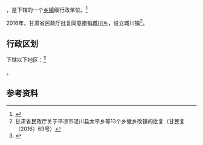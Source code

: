 {{中国乡级行政区|62/08/26/200/000}}

'''{{PAGENAMEBASE}}'''，是{{PRC admin/fullname|62/08/26/200/000|3}}下辖的一个[[乡镇|乡镇]]级行政单位。<ref>{{PRC admin/ref sgc|{{PRC admin/parent|62/08/26/200/000}}}}</ref>

2016年，甘肃省民政厅批复同意撤销[[城川乡|城川乡]]，设立城川镇<ref>甘肃省民政厅关于平凉市泾川县太平乡等13个乡撤乡改镇的批复（甘民复〔2016〕69号）</ref>。

== 行政区划 ==

{{PAGENAMEBASE}}下辖以下地区：<ref>{{PRC admin/ref sgc|62/08/26/200/000}}</ref>

{{PRC admin/children|62/08/26/200/000}}。

== 参考资料 ==

{{reflist}}

{{行政区划小作品}}
{{PRC admin/navcat|62/08/26/200/000}}